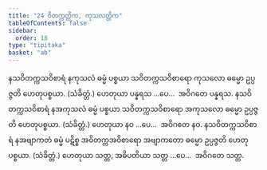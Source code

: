 ```yaml
---
title: "24 ဝိတက္ကတ္တိက, ကုသလတ္တိက"
tableOfContents: false
sidebar:
  order: 18
type: "tipitaka"
basket: "ab"
---
```



<DynamicBreadcrumb />

<Division number="33">

<Paragraph number="106">
နသဝိတက္ကသဝိစာရံ နကုသလံ ဓမ္မံ ပစ္စယာ သဝိတက္ကသဝိစာရော ကုသလော ဓမ္မော ဥပ္ပဇ္ဇတိ ဟေတုပစ္စယာ. (သံခိတ္တံ.) ဟေတုယာ ပန္နရသ …ပေ…  အဝိဂတေ ပန္နရသ.
</Paragraph>

<Paragraph number="107">
နသဝိတက္ကသဝိစာရံ နအကုသလံ ဓမ္မံ ပစ္စယာ သဝိတက္ကသဝိစာရော အကုသလော ဓမ္မော ဥပ္ပဇ္ဇတိ ဟေတုပစ္စယာ. (သံခိတ္တံ.) ဟေတုယာ နဝ …ပေ…  အဝိဂတေ နဝ.
</Paragraph>

<Paragraph number="108">
နသဝိတက္ကသဝိစာရံ နအဗျာကတံ ဓမ္မံ ပဋိစ္စ အဝိတက္ကအဝိစာရော အဗျာကတော ဓမ္မော ဥပ္ပဇ္ဇတိ ဟေတုပစ္စယာ. (သံခိတ္တံ.) ဟေတုယာ သတ္တ, အဓိပတိယာ သတ္တ …ပေ…  အဝိဂတေ သတ္တ.
</Paragraph>
</Division>
